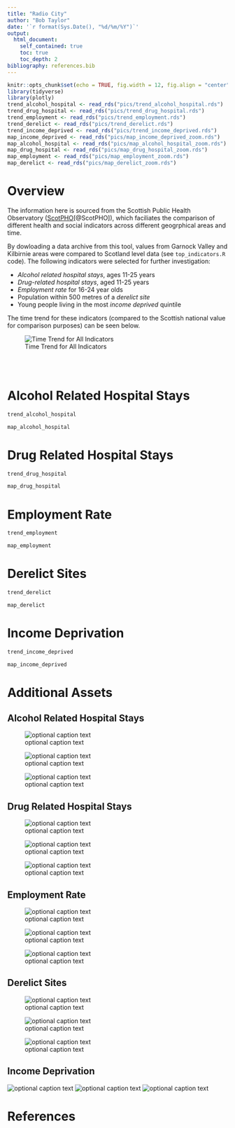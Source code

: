 ```yaml
---
title: "Radio City"
author: "Bob Taylor"
date: '`r format(Sys.Date(), "%d/%m/%Y")`'
output:
  html_document:
    self_contained: true
    toc: true
    toc_depth: 2
bibliography: references.bib
---
```


```r
knitr::opts_chunk$set(echo = TRUE, fig.width = 12, fig.align = "center")
library(tidyverse)
library(plotly)
trend_alcohol_hospital <- read_rds("pics/trend_alcohol_hospital.rds")
trend_drug_hospital <- read_rds("pics/trend_drug_hospital.rds")
trend_employment <- read_rds("pics/trend_employment.rds")
trend_derelict <- read_rds("pics/trend_derelict.rds")
trend_income_deprived <- read_rds("pics/trend_income_deprived.rds")
map_income_deprived <- read_rds("pics/map_income_deprived_zoom.rds")
map_alcohol_hospital <- read_rds("pics/map_alcohol_hospital_zoom.rds")
map_drug_hospital <- read_rds("pics/map_drug_hospital_zoom.rds")
map_employment <- read_rds("pics/map_employment_zoom.rds")
map_derelict <- read_rds("pics/map_derelict_zoom.rds")
```

# Overview

The information here is sourced from the Scottish Public Health Observatory ([ScotPHO](https://www.scotpho.org.uk/)[@ScotPHO]), which faciliates the comparison of different health and social indicators across different geogrphical areas and time.

By dowloading a data archive from this tool, values from Garnock Valley and Kilbirnie areas were compared to Scotland level data (see `top_indicators.R` code). The following indicators were selected for further investigation:

<!-- * Young people living in the most income deprived quintile             -->
<!-- * Population within 500 metres of a derelict site                      -->
<!-- * Child protection with parental alcohol misuse                        -->
<!-- * All-cause mortality among the 15-44 year olds                        -->
<!-- * Drug-related hospital stays, aged 11-25 years                        -->
<!-- * Road traffic accident casualties                                     -->
<!-- * Children referred to the Children's Reporter for care and protection -->
<!-- * Child protection with parental drug or alcohol misuse                -->
<!-- * Child protection with parental drug misuse                           -->
<!-- * People living in 15% most 'access deprived' areas -->

* *Alcohol related hospital stays*, ages 11-25 years
* *Drug-related hospital stays*, aged 11-25 years   
* *Employment rate* for 16-24 year olds
* Population within 500 metres of a *derelict site* 
* Young people living in the most *income deprived* quintile         

The time trend for these indicators (compared to the Scottish national value for comparison purposes) can be seen below.


![Time Trend for All Indicators](pics/all_trends.png)


<br><br>

# Alcohol Related Hospital Stays

```r
trend_alcohol_hospital
```

```r
map_alcohol_hospital
```

# Drug Related Hospital Stays

```r
trend_drug_hospital
```

```r
map_drug_hospital
```

# Employment Rate

```r
trend_employment
```

```r
map_employment
```


# Derelict Sites

```r
trend_derelict
```

```r
map_derelict
```



# Income Deprivation




```r
trend_income_deprived
```

```r
map_income_deprived
```







# Additional Assets

## Alcohol Related Hospital Stays

![optional caption text](pics/trend_alcohol_hospital.png)


![optional caption text](pics/map_alcohol_hospital_scot.png)

![optional caption text](pics/map_alcohol_hospital_zoom.png)

## Drug Related Hospital Stays

![optional caption text](pics/trend_drug_hospital.png)

![optional caption text](pics/map_drug_hospital_scot.png)

![optional caption text](pics/map_drug_hospital_zoom.png)

## Employment Rate

![optional caption text](pics/trend_employment.png)

![optional caption text](pics/map_employment_scot.png)

![optional caption text](pics/map_employment_zoom.png)

## Derelict Sites

![optional caption text](pics/trend_derelict.png)

![optional caption text](pics/map_derelict_scot.png)

![optional caption text](pics/map_derelict_zoom.png)

## Income Deprivation

![optional caption text](pics/trend_income_deprived.png)
![optional caption text](pics/map_income_deprived_scot.png)
![optional caption text](pics/map_income_deprived_zoom.png)


# References

